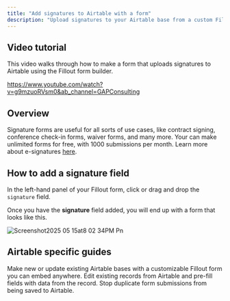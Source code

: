 ```yaml
---
title: "Add signatures to Airtable with a form"
description: "Upload signatures to your Airtable base from a custom Fillout form. Useful for contract signing, conference check-in forms, waiver forms and other e-signature data collection workflows."
---
```


## Video tutorial

This video walks through how to make a form that uploads signatures to Airtable using the Fillout form builder.

https://www.youtube.com/watch?v=g9mzuoRVsm0&ab_channel=GAPConsulting

## Overview

Signature forms are useful for all sorts of use cases, like contract signing, conference check-in forms, waiver forms, and many more. Your can make unlimited forms for free, with 1000 submissions per month. Learn more about e-signatures [here](https://www.notion.so/Add-e-signatures-to-your-form-e00f5182d2ab4d28b8572ac74e7d1a22?pvs=21).

## How to add a signature field

In the left-hand panel of your Fillout form, click or drag and drop the `signature` field.

Once you have the **signature** field added, you will end up with a form that looks like this.

![Screenshot2025 05 15at8 02 34PM Pn](/images/Screenshot2025-05-15at8.02.34PM.png)

## Airtable specific guides

<CardGroup cols={3}>
  <Card title="Create an Airtable form" icon="table-layout" iconType="regular" color="#FFC738">
Make new or update existing Airtable bases with a customizable Fillout form you can embed anywhere.
     </Card>
  <Card title="Update existing Airtable records" icon="arrow-rotate-right" iconType="regular" color="#FFC738">
    Edit existing records from Airtable and pre-fill fields with data from the record.
  </Card>
  <Card title="Prevent duplicate submissions" icon="brake-warning" iconType="regular" color="#FFC738">
Stop duplicate form submissions from being saved to Airtable.
  </Card>
</CardGroup>